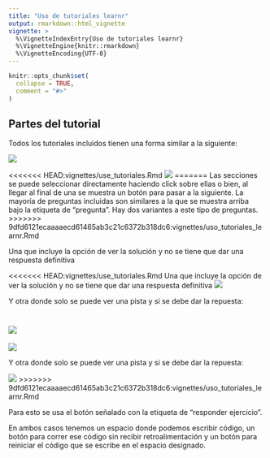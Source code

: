 ```yaml
---
title: "Uso de tutoriales learnr"
output: rmarkdown::html_vignette
vignette: >
  %\VignetteIndexEntry{Uso de tutoriales learnr}
  %\VignetteEngine{knitr::rmarkdown}
  %\VignetteEncoding{UTF-8}
---
```


```r
knitr::opts_chunk$set(
  collapse = TRUE,
  comment = "#>"
)
```

## Partes del tutorial 

Todos los tutoriales incluidos tienen una forma similar a la siguiente:
  
  ![](../img/forma_general.png)

<<<<<<< HEAD:vignettes/use_tutoriales.Rmd
![](img/forma_general.png)
=======
Las secciones se puede seleccionar directamente haciendo click sobre ellas o bien,
al llegar al final de una se muestra un botón para pasar a la siguiente. La
mayoría de preguntas incluidas son similares a la que se muestra arriba bajo la
etiqueta de "pregunta". Hay dos variantes a este tipo de preguntas.
>>>>>>> 9dfd6121ecaaaaecd61465ab3c21c6372b318dc6:vignettes/uso_tutoriales_learnr.Rmd

Una que incluye la opción de ver la solución y no se tiene que dar una respuesta
definitiva

<<<<<<< HEAD:vignettes/use_tutoriales.Rmd
Una que incluye la opción de ver la solución y no se tiene que dar una respuesta definitiva
![](img/partes1.png)

Y otra donde solo se puede ver una pista y si se debe dar la repuesta:

![](img/partes2.png) 
=======
![](../img/partes1.png)

Y otra donde solo se puede ver una pista y si se debe dar la repuesta:
  
  ![](../img/partes2.png) 
>>>>>>> 9dfd6121ecaaaaecd61465ab3c21c6372b318dc6:vignettes/uso_tutoriales_learnr.Rmd

Para esto se usa el botón señalado con la etiqueta de "responder ejercicio".

En ambos casos tenemos un espacio donde podemos escribir código, un botón para
correr ese código sin recibir retroalimentación y un botón para reiniciar el
código que se escribe en el espacio designado.
